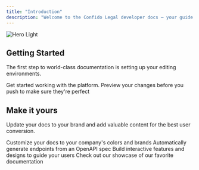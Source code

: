```yaml
---
title: "Introduction"
description: "Welcome to the Confido Legal developer docs — your guide to integrating our legal-specific  financial platform into your app."
---
```


<img
  className="block dark:hidden"
  src="/images/hero-dark2.png"
  alt="Hero Light"
  title={true}
/>

## Getting Started

The first step to world-class documentation is setting up your editing environments.

<CardGroup cols="2">
  <Card title="Guides" icon="bolt-lightning" iconType="light" href="https://mintlify.com/guides">
    Get started working with the platform.
  </Card>
  <Card title="Preview Changes" icon="image" href="https://mintlify.com/docs/development">
    Preview your changes before you push to make sure they're perfect
  </Card>
</CardGroup>

## Make it yours

Update your docs to your brand and add valuable content for the best user conversion.

<CardGroup cols="2">
  <Card title="Customize Style" icon="palette" href="https://mintlify.com/docs/settings/global">
    Customize your docs to your company's colors and brands
  </Card>
  <Card title="Reference APIs" icon="code" href="https://mintlify.com/docs/api-playground/openapi">
    Automatically generate endpoints from an OpenAPI spec
  </Card>
  <Card title="Add Components" icon="screwdriver-wrench" href="https://mintlify.com/docs/content/components/accordions">
    Build interactive features and designs to guide your users
  </Card>
  <Card title="Get Inspiration" icon="stars" href="https://mintlify.com/customers">
    Check out our showcase of our favorite documentation
  </Card>
</CardGroup>